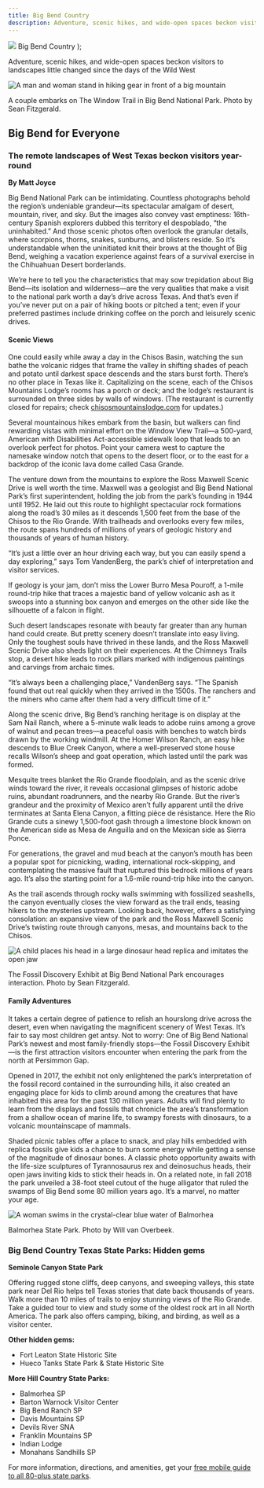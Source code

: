 ```yaml
---
title: Big Bend Country
description: Adventure, scenic hikes, and wide-open spaces beckon visitors to landscapes little changed since the days of the Wild West
---
```


  <span>
    <img class="region-title-map" src={`../images/map-big-bend.png`}/>
    Big Bend Country
  </span>
);

<PageDescription>

Adventure, scenic hikes, and wide-open spaces beckon visitors to landscapes little changed since the days of the Wild West

</PageDescription>

![A man and woman stand in hiking gear in front of a big mountain](images/big-bend-window-trail.jpg)
<Caption>A couple embarks on The Window Trail in Big Bend National Park. Photo by Sean Fitzgerald.</Caption>

<Row>

<Column colSm={12} colMd={6} colLg={8}>

## **Big Bend for Everyone**
### The remote landscapes of West Texas beckon visitors year-round
**By Matt Joyce**

Big Bend National Park can be intimidating. Countless photographs behold the region’s undeniable grandeur—its spectacular amalgam of desert, mountain, river, and sky. But the images also convey vast emptiness: 16th-century Spanish explorers dubbed this territory el despoblado, “the uninhabited.” And those scenic photos often overlook the granular details, where scorpions, thorns, snakes, sunburns, and blisters reside. So it’s understandable when the uninitiated knit their brows at the thought of Big Bend, weighing a vacation experience against fears of a survival exercise in the Chihuahuan Desert borderlands.

We’re here to tell you the characteristics that may sow trepidation about Big Bend—its isolation and wilderness—are the very qualities that make a visit to the national park worth a day’s drive across Texas. And that’s even if you’ve never put on a pair of hiking boots or pitched a tent; even if your preferred pastimes include drinking coffee on the porch and leisurely scenic drives.

#### Scenic Views 

One could easily while away a day in the Chisos Basin, watching the sun bathe the volcanic ridges that frame the valley in shifting shades of peach and potato until darkest space descends and the stars burst forth. There’s no other place in Texas like it. Capitalizing on the scene, each of the Chisos Mountains Lodge’s rooms has a porch or deck; and the lodge’s restaurant is surrounded on three sides by walls of windows. (The restaurant is currently closed for repairs; check [chisosmountainslodge.com](https://chisosmountainslodge.com) for updates.)

Several mountainous hikes embark from the basin, but walkers can find rewarding vistas with minimal effort on the Window View Trail—a 500-yard, American with Disabilities Act-accessible sidewalk loop that leads to an overlook perfect for photos. Point your camera west to capture the namesake window notch that opens to the desert floor, or to the east for a backdrop of the iconic lava dome called Casa Grande. 

The venture down from the mountains to explore the Ross Maxwell Scenic Drive is well worth the time. Maxwell was a geologist and Big Bend National Park’s first superintendent, holding the job from the park’s founding in 1944 until 1952. He laid out this route to highlight spectacular rock formations along the road’s 30 miles as it descends 1,500 feet from the base of the Chisos to the Rio Grande. With trailheads and overlooks every few miles, the route spans hundreds of millions of years of geologic history and thousands of years of human history.

“It’s just a little over an hour driving each way, but you can easily spend a day exploring,” says Tom VandenBerg, the park’s chief of interpretation and visitor services. 

If geology is your jam, don’t miss the Lower Burro Mesa Pouroff, a 1-mile round-trip hike that traces a majestic band of yellow volcanic ash as it swoops into a stunning box canyon and emerges on the other side like the silhouette of a falcon in flight.

Such desert landscapes resonate with beauty far greater than any human hand could create. But pretty scenery doesn’t translate into easy living. Only the toughest souls have thrived in these lands, and the Ross Maxwell Scenic Drive also sheds light on their experiences. At the Chimneys Trails stop, a desert hike leads to rock pillars marked with indigenous paintings and carvings from archaic times.

“It’s always been a challenging place,” VandenBerg says. “The Spanish found that out real quickly when they arrived in the 1500s. The ranchers and the miners who came after them had a very difficult time of it.”

Along the scenic drive, Big Bend’s ranching heritage is on display at the Sam Nail Ranch, where a 5-minute walk leads to adobe ruins among a grove of walnut and pecan trees—a peaceful oasis with benches to watch birds drawn by the working windmill. At the Homer Wilson Ranch, an easy hike descends to Blue Creek Canyon, where a well-preserved stone house recalls Wilson’s sheep and goat operation, which lasted until the park was formed.

Mesquite trees blanket the Rio Grande floodplain, and as the scenic drive winds toward the river, it reveals occasional glimpses of historic adobe ruins, abundant roadrunners, and the nearby Rio Grande. But the river’s grandeur and the proximity of Mexico aren’t fully apparent until the drive terminates at Santa Elena Canyon, a fitting  pièce de résistance. Here the Rio Grande cuts a sinewy 1,500-foot gash through a limestone block known on the American side as Mesa de Anguilla and on the Mexican side as Sierra Ponce.

For generations, the gravel and mud beach at the canyon’s mouth has been a popular spot for picnicking, wading, international rock-skipping, and contemplating the massive fault that ruptured this bedrock millions of years ago. It’s also the starting point for a 1.6-mile round-trip hike into the canyon.

As the trail ascends through rocky walls swimming with fossilized seashells, the canyon eventually closes the view forward as the trail ends, teasing hikers to the mysteries upstream. Looking back, however, offers a satisfying consolation: an expansive view of the park and the Ross Maxwell Scenic Drive’s twisting route through canyons, mesas, and mountains back to the Chisos.

</Column>

</Row>

<Row>

<Column colSm={12} colMd={6} colLg={8}>


![A child places his head in a large dinosaur head replica and imitates the open jaw](images/big-bend-fossil-exhibit.jpg)
<Caption>The Fossil Discovery Exhibit at Big Bend National Park encourages interaction. Photo by Sean Fitzgerald.</Caption>

#### Family Adventures 

It takes a certain degree of patience to relish an hourslong drive across the desert, even when navigating the magnificent scenery of West Texas. It’s fair to say most children get antsy. Not to worry: One of Big Bend National Park’s newest and most family-friendly stops—the Fossil Discovery Exhibit—is the first attraction visitors encounter when entering the park from the north at Persimmon Gap.

Opened in 2017, the exhibit not only enlightened the park’s interpretation of the fossil record contained in the surrounding hills, it also created an engaging place for kids to climb around among the creatures that have inhabited this area for the past 130 million years. Adults will find plenty to learn from the displays and fossils that chronicle the area’s transformation from a shallow ocean of marine life, to swampy forests with dinosaurs, to a volcanic mountainscape of mammals.

Shaded picnic tables offer a place to snack, and play hills embedded with replica fossils give kids a chance to burn some energy while getting a sense of the magnitude of dinosaur bones. A classic photo opportunity awaits with the life-size sculptures of Tyrannosaurus rex and deinosuchus heads, their open jaws inviting kids to stick their heads in. On a related note, in fall 2018 the park unveiled a 38-foot steel cutout of the huge alligator that ruled the swamps of Big Bend some 80 million years ago. It’s a marvel, no matter your age.

</Column>

<Column colSm={12} colMd={2} colLg={4}>

![A woman swims in the crystal-clear blue water of Balmorhea](images/big-bend-balmorhea-state-park.jpg)
<Caption>Balmorhea State Park. Photo by Will van Overbeek.</Caption>

### Big Bend Country Texas State Parks: Hidden gems

**Seminole Canyon State Park**

Offering rugged stone cliffs, deep canyons, and sweeping valleys, this state park near Del Rio helps tell Texas stories that date back thousands of years. Walk more than 10 miles of trails to enjoy stunning views of the Rio Grande. Take a guided tour to view and study some of the oldest rock art in all North America. The park also offers camping, biking, and birding, as well as a visitor center.

**Other hidden gems:**
- Fort Leaton State Historic Site 
- Hueco Tanks State Park &amp; State Historic Site

**More Hill Country State Parks:** 
- Balmorhea SP
- Barton Warnock Visitor Center
- Big Bend Ranch SP
- Davis Mountains SP
- Devils River SNA
- Franklin Mountains SP
- Indian Lodge
- Monahans Sandhills SP

For more information, directions, and amenities, get your [free mobile guide to all 80-plus state parks](https://texasstateparks.org/app).

</Column>

</Row>

<Row>
<Column colSm={12} colMd={6} colLg={8}>
<RegionListing title="Big Bend Country" color="orange" region="BIG BEND COUNTRY"/>
</Column>
</Row>